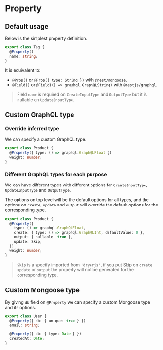 # Property

## Default usage

Below is the simplest property definition.

```ts
export class Tag {
  @Property()
  name: string;
}
```

It is equivalent to:

* `@Prop()` or `@Prop({ type: String })` with `@nest/mongoose`.
* `@Field()` or `@Field(() => graphql.GraphQLString)` with `@nestjs/graphql`.

> Field `name` is required on `CreateInputType` and `OutputType` but it is nullable on `UpdateInputType`.

## Custom GraphQL type

### Override inferred type

We can specify a custom GraphQL type.

```ts
export class Product {
  @Property({ type: () => graphql.GraphQLFloat })
  weight: number;
}
```

### Different GraphQL types for each purpose

We can have different types with different options for `CreateInputType`, `UpdateInputType` and `OutputType`.

The options on top level will be the default options for all types, and the options on `create`, `update` and `output` will override the default options for the corresponding type.

```ts
export class Product {
  @Property({
    type: () => graphql.GraphQLFloat,
    create: { type: () => graphql.GraphQLInt, defaultValue: 0 },  
    output: { nullable: true },
    update: Skip,
  })
  weight: number;
}
```

> `Skip` is a specify imported from `'dryerjs'`, if you put Skip on `create` `update` or `output` the property will not be generated for the corresponding type.

## Custom Mongoose type

By giving `db` field on `@Property` we can specify a custom Mongoose type and its options.

```ts
export class User {
  @Property({ db: { unique: true } })
  email: string;

  @Property({ db: { type: Date } })
  createdAt: Date;
}
```
